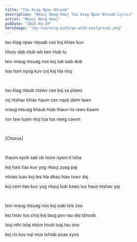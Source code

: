 ```yaml
---
title: "Tau Kiag Npav Ntsuab"
description: "Nkauj Noog Hawj Tau Kiag Npav Ntsuab Lyrics"
artist: "Nkauj Noog Hawj"
pubDate: "2024-03-29"
heroImage: "/my-learning-path/go-with-postgresql.png"
---
```


tau kiag npav ntsuab ces koj khiav kuv

hloov dab ntub wb kev hlub tu

txiv nraug ntsuag nos koj lub siab dub

tsis tsim nyog kuv coj koj hla ntuj

<br />

tau kiag ntaub ntawv ces koj xa plaws

roj ntshav khiav haum cev nqaij daim tawv

nraug ntsuag khaub hlab thauv ris rawv kawm

rov taw tuam ntuj tua tus neeg cawm

<br />

[Chorus]

<br />

thaum nyob sab ub txom nyem ti txha

koj hais tias kuv yog nkauj zuag paj

ntxias tuav koj tes hla dhau hiav txwv daj

koj cem tias kuv yog nkauj kub kaws tus haus ntshav yaj

<br />

txiv nraug ntsuag nos koj siab tsis zoo

koj txiav tus choj koj taug pov rau dej tshoob

tsuj nthi txiaj ntsim hnub tuaj tau zoo

koj ris kuv nqi mus txhiab puas xyoo
